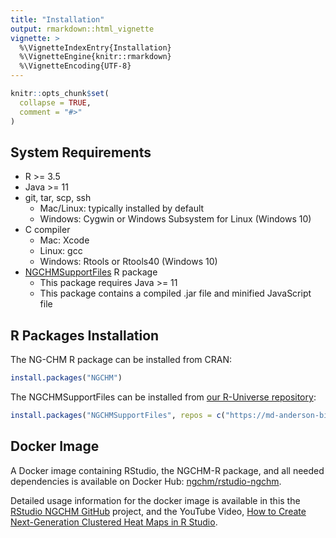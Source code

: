 ```yaml
---
title: "Installation"
output: rmarkdown::html_vignette
vignette: >
  %\VignetteIndexEntry{Installation}
  %\VignetteEngine{knitr::rmarkdown}
  %\VignetteEncoding{UTF-8}
---
```


```r
knitr::opts_chunk$set(
  collapse = TRUE,
  comment = "#>"
)
```

## System Requirements

- R >= 3.5
- Java >= 11
- git, tar, scp, ssh
  - Mac/Linux: typically installed by default
  - Windows: Cygwin or Windows Subsystem for Linux (Windows 10)
- C compiler
  - Mac: Xcode
  - Linux: gcc
  - Windows: Rtools or Rtools40 (Windows 10)
- [NGCHMSupportFiles](https://md-anderson-bioinformatics.r-universe.dev/NGCHMSupportFiles) R package
  - This package requires Java >= 11
  - This package contains a compiled .jar file and minified JavaScript file


## R Packages Installation

The NG-CHM R package can be installed from CRAN:

```r
install.packages("NGCHM")
```

The NGCHMSupportFiles can be installed from
[our R-Universe repository](https://md-anderson-bioinformatics.r-universe.dev/packages):


```r
install.packages("NGCHMSupportFiles", repos = c("https://md-anderson-bioinformatics.r-universe.dev"))
```

## Docker Image

A Docker image containing RStudio, the NGCHM-R package, and all needed dependencies is available on Docker Hub:
[ngchm/rstudio-ngchm](https://hub.docker.com/r/ngchm/rstudio-ngchm).

Detailed usage information for the docker image is available
in this the [RStudio NGCHM GitHub](https://github.com/MD-Anderson-Bioinformatics/rstudio-ngchm) project,
and the YouTube Video,
[How to Create Next-Generation Clustered Heat Maps in R Studio](https://www.youtube.com/watch?v=O42w5P3A1_8).


